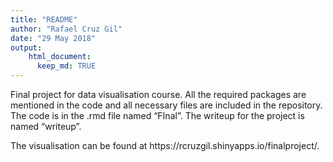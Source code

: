 ```yaml
---
title: "README"
author: "Rafael Cruz Gil"
date: "29 May 2018"
output: 
    html_document:
      keep_md: TRUE
---
```


Final project for data visualisation course. All the required packages are mentioned in the code and all necessary files are included in the repository. The code is in the .rmd file named "FInal". The writeup for the project is named "writeup".

The visualisation can be found at https://rcruzgil.shinyapps.io/finalproject/.